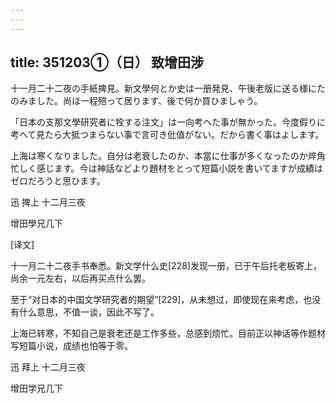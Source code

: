 ```yaml
---
---
---
```

title: 351203①（日） 致增田涉
---




十一月二十二夜の手紙捭見。新文學何とか史は一册発見、午後老版に送る様にたのみました。尚ほ一程殕って居ります、後で何か買ひましゃう。

「日本の支那文學研究者に牷する注文」は一向考へた事が無かった。今度假りに考へて見たら大抵つまらない事で言可き仳值がない。だから書く事はよします。

上海は寒くなりました。自分は老衰したのか、本當に仕事が多くなったのか焠角忙しく感じます。今は神話などより題材をとって短篇小説を書いてますが成績はゼロだろうと思ひます。

迅 捭上 十二月三夜

增田學兄几下

[译文]

十一月二十二夜手书奉悉。新文学什么史[228]发现一册，已于午后托老板寄上，尚余一元左右，以后再买点什么罢。

至于“对日本的中国文学研究者的期望”[229]，从未想过，即使现在来考虑，也没有什么意思，不值一谈，因此不写了。

上海已转寒，不知自己是衰老还是工作多些，总感到烦忙。目前正以神话等作题材写短篇小说，成绩也怕等于零。

迅 拜上 十二月三夜

增田学兄几下